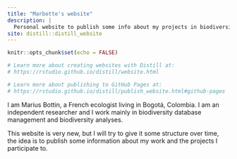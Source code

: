 ```yaml
---
title: "Marbotte's website"
description: |
  Personal website to publish some info about my projects in biodiversity and bioinformatics, and occasionally other stuffs!
site: distill::distill_website
---
```


```r
knitr::opts_chunk$set(echo = FALSE)

# Learn more about creating websites with Distill at:
# https://rstudio.github.io/distill/website.html

# Learn more about publishing to GitHub Pages at:
# https://rstudio.github.io/distill/publish_website.html#github-pages

```

I am Marius Bottin, a French ecologist living in Bogotá, Colombia.
I am an independent researcher and I work mainly in biodiversity database management and biodiversity analyses.

This website is very new, but I will try to give it some structure over time, the idea is to publish some information about my work and the projects I participate to.